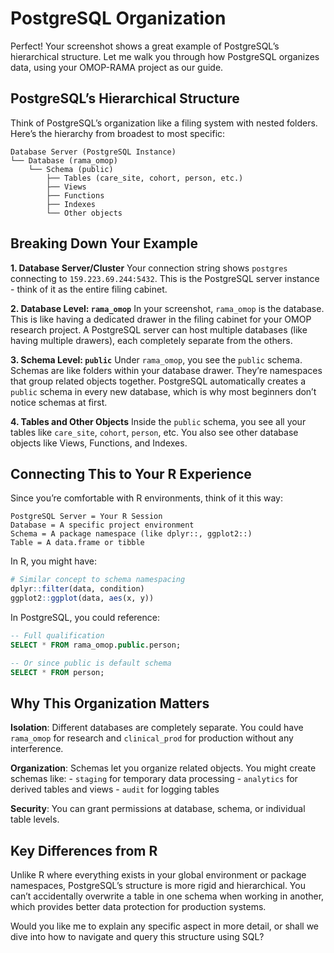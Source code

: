 # PostgreSQL Organization


Perfect! Your screenshot shows a great example of PostgreSQL's hierarchical structure. Let me walk you through how PostgreSQL organizes data, using your OMOP-RAMA project as our guide.

## PostgreSQL's Hierarchical Structure

Think of PostgreSQL's organization like a filing system with nested folders. Here's the hierarchy from broadest to most specific:

```
Database Server (PostgreSQL Instance)
└── Database (rama_omop)
    └── Schema (public)
        ├── Tables (care_site, cohort, person, etc.)
        ├── Views
        ├── Functions
        ├── Indexes
        └── Other objects
```

## Breaking Down Your Example

**1. Database Server/Cluster**
Your connection string shows `postgres` connecting to `159.223.69.244:5432`. This is the PostgreSQL server instance - think of it as the entire filing cabinet.

**2. Database Level: `rama_omop`**
In your screenshot, `rama_omop` is the database. This is like having a dedicated drawer in the filing cabinet for your OMOP research project. A PostgreSQL server can host multiple databases (like having multiple drawers), each completely separate from the others.

**3. Schema Level: `public`**
Under `rama_omop`, you see the `public` schema. Schemas are like folders within your database drawer. They're namespaces that group related objects together. PostgreSQL automatically creates a `public` schema in every new database, which is why most beginners don't notice schemas at first.

**4. Tables and Other Objects**
Inside the `public` schema, you see all your tables like `care_site`, `cohort`, `person`, etc. You also see other database objects like Views, Functions, and Indexes.

## Connecting This to Your R Experience

Since you're comfortable with R environments, think of it this way:

```
PostgreSQL Server = Your R Session
Database = A specific project environment
Schema = A package namespace (like dplyr::, ggplot2::)
Table = A data.frame or tibble
```

In R, you might have:
```r
# Similar concept to schema namespacing
dplyr::filter(data, condition)
ggplot2::ggplot(data, aes(x, y))
```

In PostgreSQL, you could reference:
```sql
-- Full qualification
SELECT * FROM rama_omop.public.person;

-- Or since public is default schema
SELECT * FROM person;
```

## Why This Organization Matters

**Isolation**: Different databases are completely separate. You could have `rama_omop` for research and `clinical_prod` for production without any interference.

**Organization**: Schemas let you organize related objects. You might create schemas like:
- `staging` for temporary data processing
- `analytics` for derived tables and views
- `audit` for logging tables

**Security**: You can grant permissions at database, schema, or individual table levels.

## Key Differences from R

Unlike R where everything exists in your global environment or package namespaces, PostgreSQL's structure is more rigid and hierarchical. You can't accidentally overwrite a table in one schema when working in another, which provides better data protection for production systems.

Would you like me to explain any specific aspect in more detail, or shall we dive into how to navigate and query this structure using SQL?